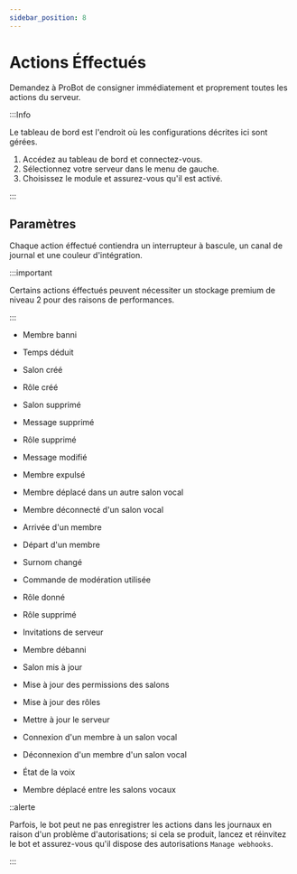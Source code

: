 ```yaml
---
sidebar_position: 8
---
```


# Actions Éffectués

Demandez à ProBot de consigner immédiatement et proprement toutes les actions du serveur.

:::Info

Le tableau de bord est l'endroit où les configurations décrites ici sont gérées.

1. Accédez au tableau de bord et connectez-vous.
2. Sélectionnez votre serveur dans le menu de gauche.
3. Choisissez le module et assurez-vous qu'il est activé.

:::

## Paramètres

Chaque action éffectué contiendra un interrupteur à bascule, un canal de journal et une couleur d'intégration.

:::important

Certains actions éffectués peuvent nécessiter un stockage premium de niveau 2 pour des raisons de performances.

:::

- Membre banni



- Temps déduit



- Salon créé



- Rôle créé



- Salon supprimé



- Message supprimé



- Rôle supprimé



- Message modifié



- Membre expulsé



- Membre déplacé dans un autre salon vocal



- Membre déconnecté d'un salon vocal



- Arrivée d'un membre



- Départ d'un membre



- Surnom changé



- Commande de modération utilisée



- Rôle donné



- Rôle supprimé



- Invitations de serveur



- Membre débanni



- Salon mis à jour



- Mise à jour des permissions des salons



- Mise à jour des rôles



- Mettre à jour le serveur



- Connexion d'un membre à un salon vocal



- Déconnexion d'un membre d'un salon vocal



- État de la voix



- Membre déplacé entre les salons vocaux




::alerte

Parfois, le bot peut ne pas enregistrer les actions dans les journaux en raison d'un problème d'autorisations; si cela se produit, lancez et réinvitez le bot et assurez-vous qu'il dispose des autorisations `Manage webhooks`.

:::
